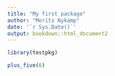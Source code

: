```yaml
---
title: "My first package"
author: "Moritz Nykamp"
date: '`r Sys.Date()`'
output: bookdown::html_document2
---
```

```r
library(testpkg)
```

```r
plus_five(6)
```
